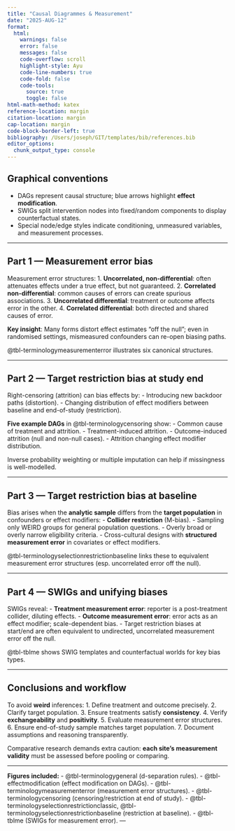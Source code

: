 ```yaml
---
title: "Causal Diagrammes & Measurement"
date: "2025-AUG-12"
format:
  html:
    warnings: false
    error: false
    messages: false
    code-overflow: scroll
    highlight-style: Ayu
    code-line-numbers: true
    code-fold: false
    code-tools:
      source: true
      toggle: false
html-math-method: katex
reference-location: margin
citation-location: margin
cap-location: margin
code-block-border-left: true
bibliography: /Users/joseph/GIT/templates/bib/references.bib
editor_options: 
  chunk_output_type: console
---
```




## Graphical conventions
- DAGs represent causal structure; blue arrows highlight **effect modification**.
- SWIGs split intervention nodes into fixed/random components to display counterfactual states.
- Special node/edge styles indicate conditioning, unmeasured variables, and measurement processes.

---

## Part 1 — Measurement error bias
Measurement error structures:
1. **Uncorrelated, non-differential**: often attenuates effects under a true effect, but not guaranteed.
2. **Correlated non-differential**: common causes of errors can create spurious associations.
3. **Uncorrelated differential**: treatment or outcome affects error in the other.
4. **Correlated differential**: both directed and shared causes of error.

**Key insight**: Many forms distort effect estimates “off the null”; even in randomised settings, mismeasured confounders can re-open biasing paths.

@tbl-terminologymeasurementerror illustrates six canonical structures.

---

## Part 2 — Target restriction bias at study end
Right-censoring (attrition) can bias effects by:
- Introducing new backdoor paths (distortion).
- Changing distribution of effect modifiers between baseline and end-of-study (restriction).

**Five example DAGs** in @tbl-terminologycensoring show:
- Common cause of treatment and attrition.
- Treatment-induced attrition.
- Outcome-induced attrition (null and non-null cases).
- Attrition changing effect modifier distribution.

Inverse probability weighting or multiple imputation can help if missingness is well-modelled.

---

## Part 3 — Target restriction bias at baseline
Bias arises when the **analytic sample** differs from the **target population** in confounders or effect modifiers:
- **Collider restriction** (M-bias).
- Sampling only WEIRD groups for general population questions.
- Overly broad or overly narrow eligibility criteria.
- Cross-cultural designs with **structured measurement error** in covariates or effect modifiers.

@tbl-terminologyselectionrestrictionbaseline links these to equivalent measurement error structures (esp. uncorrelated error off the null).

---

## Part 4 — SWIGs and unifying biases
SWIGs reveal:
- **Treatment measurement error**: reporter is a post-treatment collider, diluting effects.
- **Outcome measurement error**: error acts as an effect modifier; scale-dependent bias.
- Target restriction biases at start/end are often equivalent to undirected, uncorrelated measurement error off the null.

@tbl-tblme shows SWIG templates and counterfactual worlds for key bias types.

---

## Conclusions and workflow
To avoid **weird** inferences:
1. Define treatment and outcome precisely.
2. Clarify target population.
3. Ensure treatments satisfy **consistency**.
4. Verify **exchangeability** and **positivity**.
5. Evaluate measurement error structures.
6. Ensure end-of-study sample matches target population.
7. Document assumptions and reasoning transparently.

Comparative research demands extra caution: **each site’s measurement validity** must be assessed before pooling or comparing.

---

**Figures included:**
- @tbl-terminologygeneral (d-separation rules).
- @tbl-effectmodification (effect modification on DAGs).
- @tbl-terminologymeasurementerror (measurement error structures).
- @tbl-terminologycensoring (censoring/restriction at end of study).
- @tbl-terminologyselectionrestrictionclassic, @tbl-terminologyselectionrestrictionbaseline (restriction at baseline).
- @tbl-tblme (SWIGs for measurement error).
---
